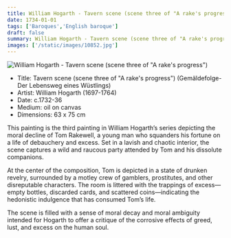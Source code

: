 ```yaml
---
title: William Hogarth - Tavern scene (scene three of "A rake's progress")
date: 1734-01-01
tags: ['Baroques','English baroque']
draft: false
summary: William Hogarth - Tavern scene (scene three of "A rake's progress") (Gemäldefolge- Der Lebensweg eines Wüstlings)
images: ['/static/images/10852.jpg']
---
```


![William Hogarth - Tavern scene (scene three of "A rake's progress")](/static/images/10852.jpg)

* Title: Tavern scene (scene three of "A rake's progress") (Gemäldefolge- Der Lebensweg eines Wüstlings)
* Artist: William Hogarth (1697-1764)
* Date: c.1732-36
* Medium: oil on canvas
* Dimensions: 63 x 75 cm

This painting is the third painting in William Hogarth’s series depicting the moral decline of Tom Rakewell, a young man who squanders his fortune on a life of debauchery and excess. Set in a lavish and chaotic interior, the scene captures a wild and raucous party attended by Tom and his dissolute companions.

At the center of the composition, Tom is depicted in a state of drunken revelry, surrounded by a motley crew of gamblers, prostitutes, and other disreputable characters. The room is littered with the trappings of excess—empty bottles, discarded cards, and scattered coins—indicating the hedonistic indulgence that has consumed Tom’s life.

The scene is filled with a sense of moral decay and moral ambiguity intended for Hogarth to offer a critique of the corrosive effects of greed, lust, and excess on the human soul.
